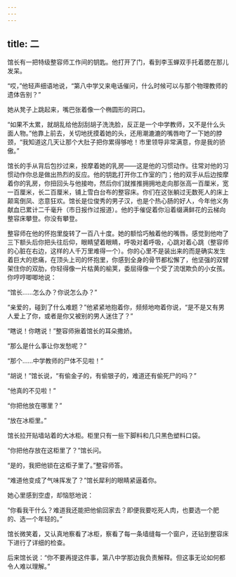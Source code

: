 ```yaml
---
---
---
```

title: 二
---




馆长有一把特级整容师工作间的钥匙。他打开了门，看到李玉蝉双手托着腮在那儿发呆。

“哎，”他轻声细语地说，“第八中学又来电话催问，什么时候可以与那个物理教师的遗体告别？”

她从凳子上跳起来，嘴巴张着像一个椭圆形的洞口。

“如果不太累，就胡乱给他刮刮胡子洗洗脸，反正是一个中学教师，又不是什么头面人物。”他靠上前去，关切地抚摸着她的头，还用潮漉漉的嘴唇吻了一下她的脖颈，“我知道这几天让那个大肚子把你累得够呛！市里领导非常满意，你是我的骄傲。”

馆长的手从背后包抄过来，按摩着她的乳房——这是他的习惯动作。往常对他的习惯动作你总是做出热烈的反应。他的钥匙打开你工作室的门；他的双手从后边按摩着你的乳房，你扭回头与他接吻，然后你们就推推拥拥地走向那张高一百厘米，宽一百厘米，长二百厘米，铺上雪白台布的整容床。你们在这张躺过无数死人的床上颠鸾倒凤、恣意狂欢。馆长是位俊秀的男子汉，也是个热心肠的好人，今年他义务献血已累计二千毫升（市日报作过报道）。他的手催促着你沿着缀满鲜花的云梯向整容床攀登。你没有攀登。

整容师在他的怀抱里旋转了一百八十度。她的额恰巧触着他的嘴唇。感觉到他吻了三下额头后你把头往后仰，眼睛望着眼睛，呼吸对着呼吸，心跳对着心跳（整容师的心脏在右边，这样的人千万里难得一个）。你的心里不是装出来的而是确实发生着巨大的悲痛，在顶头上司的怀抱里，你感到全身的骨节都松懈了，他坚强的双臂架住你的双肋，你轻得像一片枯黄的榆荚，委屈得像一个受了流氓欺负的小女孩。你哼哼唧唧地说：

“馆长……怎么办？你说怎么办？”

“亲爱的，碰到了什么难题？”他紧紧地抱着你，频频地吻着你说，“是不是又有男人爱上了你，或者是你又被别的男人迷住了？”

“瞎说！你瞎说！”整容师揪着馆长的耳朵撒娇。

“那么是什么事让你发愁呢？”

“那个……中学教师的尸体不见啦！”

“胡说！”馆长说，“有偷金子的，有偷银子的，难道还有偷死尸的吗？”

“他真的不见啦！”

“你把他放在哪里？”

“放在冰柜里。”

馆长拉开贴墙站着的大冰柜。柜里只有一些下脚料和几只黑色塑料口袋。

“你把他存放在这柜里了？”馆长问。

“是的，我把他锁在这柜子里了。”整容师答。

“难道他变成了气味挥发了？”馆长犀利的眼睛紧逼着你。

她心里感到空虚，却恼怒地说：

“你看我干什么？难道我还能把他偷回家去？即便我要吃死人肉，也要选一个肥的、选一个年轻的。”

馆长微笑着，又认真地察看了冰柜，察看了每一条墙缝每一个窗户，还钻到整容床下进行了详细的检查。

后来馆长说：“你不要再提这件事，第八中学那边我负责解释。但这事无论如何都令人难以理解。”